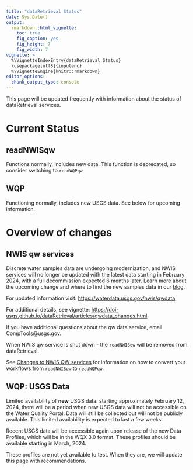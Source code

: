 ```yaml
---
title: "dataRetrieval Status"
date: Sys.Date()
output: 
  rmarkdown::html_vignette:
    toc: true
    fig_caption: yes
    fig_height: 7
    fig_width: 7
vignette: >
  %\VignetteIndexEntry{dataRetrieval Status}
  \usepackage[utf8]{inputenc}
  %\VignetteEngine{knitr::rmarkdown}
editor_options: 
  chunk_output_type: console
---
```


This page will be updated frequently with information about the status of dataRetrieval services.

# Current Status

## readNWISqw

Functions normally, includes new data. This function is deprecated, so consider switching to `readWQPqw`

## WQP

Functioning normally, includes new USGS data. See below for upcoming information.

# Overview of changes

## NWIS qw services

Discrete water samples data are undergoing modernization, and NWIS services will no longer be updated with the latest data starting in February 2024, with a full decommission expected 6 months later. Learn more about the upcoming change and where to find the new samples data in our [blog](https://waterdata.usgs.gov/blog/changes-to-sample-data/).


For updated information visit:
[https://waterdata.usgs.gov/nwis/qwdata](https://waterdata.usgs.gov/nwis/qwdata)

For additional details, see vignette:
[https://doi-usgs.github.io/dataRetrieval/articles/qwdata_changes.html](https://doi-usgs.github.io/dataRetrieval/articles/qwdata_changes.html)

If you have additional questions about the qw data service, email CompTools@usgs.gov.

When NWIS qw service is shut down - the `readNWISqw` will be removed from dataRetrieval.


See [Changes to NWIS QW services](articles/qwdata_changes.html) for information on how to convert your workflows from `readNWISqw` to `readWQPqw`.

## WQP: USGS Data

Limited availability of **new** USGS data: starting approximately February 12, 2024, there will be a period when new USGS data will not be accessible on the Water Quality Portal. Data will still be collected but will not be publicly available. This limited availability is expected to last a few weeks.

Recent USGS data will be accessible again upon release of the new Data Profiles, which will be in the WQX 3.0 format. These profiles should be available starting in March, 2024.

These profiles are not yet available to test. When they are, we will update this page with recommendations.
 